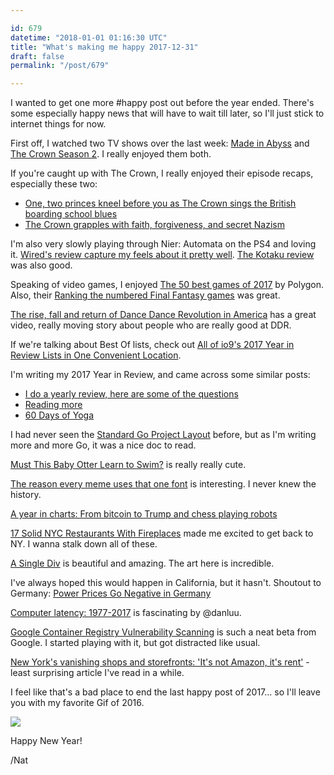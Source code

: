 ```yaml
---

id: 679
datetime: "2018-01-01 01:16:30 UTC"
title: "What's making me happy 2017-12-31"
draft: false
permalink: "/post/679"

---
```


I wanted to get one more #happy post out before the year ended. There's some especially happy news that will have to wait till later, so I'll just stick to internet things for now.

First off, I watched two TV shows over the last week: [Made in Abyss](https://www.animenewsnetwork.com/encyclopedia/anime.php?id=18952) and [The Crown Season 2](https://en.wikipedia.org/wiki/The_Crown_(TV_series)). I really enjoyed them both.

If you're caught up with The Crown, I really enjoyed their episode recaps, especially these two:

* [One, two princes kneel before you as The Crown sings the British boarding school blues](https://www.avclub.com/one-two-princes-kneel-before-you-as-the-crown-sings-th-1821555465)
* [The Crown grapples with faith, forgiveness, and secret Nazism](https://www.avclub.com/the-crown-grapples-with-faith-forgiveness-and-secret-1821278256)

I'm also very slowly playing through Nier: Automata on the PS4 and loving it. [Wired's review capture my feels about it pretty well](https://www.wired.com/story/nier-automata-game-of-the-year/). [The Kotaku review](https://kotaku.com/nier-automata-the-kotaku-review-1793002839) was also good.

Speaking of video games, I enjoyed [The 50 best games of 2017](https://www.polygon.com/2017-best-games/2017/12/18/16781674/best-video-games-2017-top-50-mario-pubg-zelda) by Polygon. Also, their [Ranking the numbered Final Fantasy games](https://www.polygon.com/features/2017/12/19/16793294/ranking-the-numbered-final-fantasy-games) was great.

[The rise, fall and return of Dance Dance Revolution in America](https://www.polygon.com/features/2017/12/11/16290772/the-rise-fall-and-return-of-dance-dance-revolution-in-america) has a great video, really moving story about people who are really good at DDR.

If we're talking about Best Of lists, check out [All of io9's 2017 Year in Review Lists in One Convenient Location](https://io9.gizmodo.com/all-of-io9s-2017-year-in-review-lists-in-one-convenient-1821627784?rev=1514569534979).

I'm writing my 2017 Year in Review, and came across some similar posts:

* [I do a yearly review, here are some of the questions](https://medium.com/@skamille/i-do-a-yearly-review-here-are-some-of-the-questions-cd23e19795e1?source=ifttt--------------1)
* [Reading more](https://paulstamatiou.com/reading-more-kindle-oasis/)
* [60 Days of Yoga](https://medium.com/habit-of-introspection/60-days-of-yoga-2088496b415f?source=ifttt--------------1)

I had never seen the [Standard Go Project Layout](https://github.com/golang-standards/project-layout) before, but as I'm writing more and more Go, it was a nice doc to read.

[Must This Baby Otter Learn to Swim?](http://amp.slate.com/articles/video/did_you_see_this/2017/12/a_baby_otter_would_prefer_not_to_learn_to_swim.html?__twitter_impression=true) is really really cute.

[The reason every meme uses that one font](https://www.vox.com/2015/7/26/9036993/meme-font-impact) is interesting. I never knew the history.

[A year in charts: From bitcoin to Trump and chess playing robots](https://www.ft.com/content/7020a6e4-e4e3-11e7-8b99-0191e45377ec)

[17 Solid NYC Restaurants With Fireplaces](https://ny.eater.com/maps/best-restaurants-fireplaces-nyc) made me excited to get back to NY. I wanna stalk down all of these.

[A Single Div](http://a.singlediv.com/) is beautiful and amazing. The art here is incredible.

I've always hoped this would happen in California, but it hasn't. Shoutout to Germany: [Power Prices Go Negative in Germany](https://www.nytimes.com/2017/12/25/business/energy-environment/germany-electricity-negative-prices.html)

[Computer latency: 1977-2017](https://danluu.com/input-lag/) is fascinating by @danluu.

[Google Container Registry Vulnerability Scanning](https://cloud.google.com/container-registry/docs/vulnerability-scanning) is such a neat beta from Google. I started playing with it, but got distracted like usual.

[New York's vanishing shops and storefronts: 'It's not Amazon, it's rent'](https://www.theguardian.com/business/2017/dec/24/new-york-retail-shops-amazon-rent) - least surprising article I've read in a while.

I feel like that's a bad place to end the last happy post of 2017... so I'll leave you with my favorite Gif of 2016.

 ![](https://icco.imgix.net/photos/2022/50adc17d-9163-40fa-81c0-90f3322712b7.gif)

Happy New Year!

/Nat
